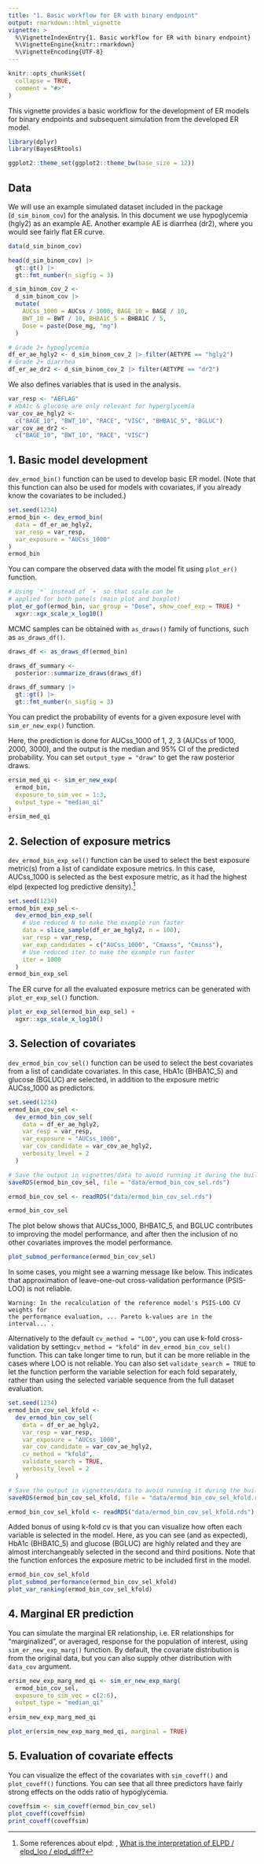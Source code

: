 ```yaml
---
title: "1. Basic workflow for ER with binary endpoint"
output: rmarkdown::html_vignette
vignette: >
  %\VignetteIndexEntry{1. Basic workflow for ER with binary endpoint}
  %\VignetteEngine{knitr::rmarkdown}
  %\VignetteEncoding{UTF-8}
---
```


```r
knitr::opts_chunk$set(
  collapse = TRUE,
  comment = "#>"
)
```

This vignette provides a basic workflow for the development of ER models for
binary endpoints and subsequent simulation from the developed ER model.

```r
library(dplyr)
library(BayesERtools)

ggplot2::theme_set(ggplot2::theme_bw(base_size = 12))
```

## Data

We will use an example simulated dataset included in the package 
(`d_sim_binom_cov`) for the analysis.
In this document we use hypoglycemia (hgly2) as an example AE. Another example
AE is diarrhea (dr2), where you would see fairly flat ER curve.

```r
data(d_sim_binom_cov)

head(d_sim_binom_cov) |>
  gt::gt() |>
  gt::fmt_number(n_sigfig = 3)

d_sim_binom_cov_2 <-
  d_sim_binom_cov |>
  mutate(
    AUCss_1000 = AUCss / 1000, BAGE_10 = BAGE / 10,
    BWT_10 = BWT / 10, BHBA1C_5 = BHBA1C / 5,
    Dose = paste(Dose_mg, "mg")
  )

# Grade 2+ hypoglycemia
df_er_ae_hgly2 <- d_sim_binom_cov_2 |> filter(AETYPE == "hgly2")
# Grade 2+ diarrhea
df_er_ae_dr2 <- d_sim_binom_cov_2 |> filter(AETYPE == "dr2")
```

We also defines variables that is used in the analysis.

```r
var_resp <- "AEFLAG"
# HbA1c & glucose are only relevant for hyperglycemia
var_cov_ae_hgly2 <-
  c("BAGE_10", "BWT_10", "RACE", "VISC", "BHBA1C_5", "BGLUC")
var_cov_ae_dr2 <-
  c("BAGE_10", "BWT_10", "RACE", "VISC")
```


## 1. Basic model development

`dev_ermod_bin()` function can be used to develop basic ER model. (Note that
this function can also be used for models with covariates, if you already know
the covariates to be included.)

```r
set.seed(1234)
ermod_bin <- dev_ermod_bin(
  data = df_er_ae_hgly2,
  var_resp = var_resp,
  var_exposure = "AUCss_1000"
)
ermod_bin
```

You can compare the observed data with the model fit using `plot_er()` 
function.

```r
# Using `*` instead of `+` so that scale can be
# applied for both panels (main plot and boxplot)
plot_er_gof(ermod_bin, var_group = "Dose", show_coef_exp = TRUE) *
  xgxr::xgx_scale_x_log10()
```

MCMC samples can be obtained with `as_draws()` family of functions, such as
`as_draws_df()`.

```r
draws_df <- as_draws_df(ermod_bin)

draws_df_summary <-
  posterior::summarize_draws(draws_df)

draws_df_summary |>
  gt::gt() |>
  gt::fmt_number(n_sigfig = 3)
```


You can predict the probability of events for a given exposure level with
`sim_er_new_exp()` function.

Here, the prediction is done for AUCss_1000 of 1, 2, 3 (AUCss of 1000, 2000, 
3000), and the output is the median and 95% CI of the predicted probability.
You can set `output_type = "draw"` to get the raw posterior draws.

```r
ersim_med_qi <- sim_er_new_exp(
  ermod_bin,
  exposure_to_sim_vec = 1:3,
  output_type = "median_qi"
)
ersim_med_qi
```

## 2. Selection of exposure metrics

`dev_ermod_bin_exp_sel()` function can be used to select the best exposure
metric(s) from a list of candidate exposure metrics. In this case, AUCss_1000
is selected as the best exposure metric, as it had the highest elpd (expected 
log predictive density).[^1]

[^1]: Some references about elpd: \code{?loo::`loo-glossary`}, [What is the interpretation of ELPD / elpd_loo / elpd_diff?](https://mc-stan.org/loo/articles/online-only/faq.html#elpd_interpretation)

```r
set.seed(1234)
ermod_bin_exp_sel <-
  dev_ermod_bin_exp_sel(
    # Use reduced N to make the example run faster
    data = slice_sample(df_er_ae_hgly2, n = 100),
    var_resp = var_resp,
    var_exp_candidates = c("AUCss_1000", "Cmaxss", "Cminss"),
    # Use reduced iter to make the example run faster
    iter = 1000
  )
ermod_bin_exp_sel
```

The ER curve for all the evaluated exposure metrics can be generated with 
`plot_er_exp_sel()` function.

```r
plot_er_exp_sel(ermod_bin_exp_sel) +
  xgxr::xgx_scale_x_log10()
```


## 3. Selection of covariates

`dev_ermod_bin_cov_sel()` function can be used to select the best covariates
from a list of candidate covariates. In this case, HbA1c (BHBA1C_5) and glucose
(BGLUC) are selected, in addition to the exposure metric AUCss_1000 as 
predictors.

```r
set.seed(1234)
ermod_bin_cov_sel <-
  dev_ermod_bin_cov_sel(
    data = df_er_ae_hgly2,
    var_resp = var_resp,
    var_exposure = "AUCss_1000",
    var_cov_candidate = var_cov_ae_hgly2,
    verbosity_level = 2
  )
```

```r
# Save the output in vignettes/data to avoid running it during the build.
saveRDS(ermod_bin_cov_sel, file = "data/ermod_bin_cov_sel.rds")
```

```r
ermod_bin_cov_sel <- readRDS("data/ermod_bin_cov_sel.rds")
```

```r
ermod_bin_cov_sel
```

The plot below shows that AUCss_1000, BHBA1C_5, and BGLUC contributes to 
improving the model performance, and after then the inclusion of no other
covariates improves the model performance.

```r
plot_submod_performance(ermod_bin_cov_sel)
```

In some cases, you might see a warning message like below. This indicates that
approximation of leave-one-out cross-validation performance (PSIS-LOO) is not
reliable.

```
Warning: In the recalculation of the reference model's PSIS-LOO CV weights for 
the performance evaluation, ... Pareto k-values are in the interval...`. 
```

Alternatively to the default `cv_method = "LOO"`, you can use k-fold 
cross-validation by setting`cv_method = "kfold"` in `dev_ermod_bin_cov_sel()` 
function. This can take longer time to run, but it can be more reliable in
the cases where LOO is not reliable. You can also set `validate_search = TRUE`
to let the function perform the variable selection for each fold separately,
rather than using the selected variable sequence from the full dataset
evaluation. 

```r
set.seed(1234)
ermod_bin_cov_sel_kfold <-
  dev_ermod_bin_cov_sel(
    data = df_er_ae_hgly2,
    var_resp = var_resp,
    var_exposure = "AUCss_1000",
    var_cov_candidate = var_cov_ae_hgly2,
    cv_method = "kfold",
    validate_search = TRUE,
    verbosity_level = 2
  )
```

```r
# Save the output in vignettes/data to avoid running it during the build.
saveRDS(ermod_bin_cov_sel_kfold, file = "data/ermod_bin_cov_sel_kfold.rds")
```

```r
ermod_bin_cov_sel_kfold <- readRDS("data/ermod_bin_cov_sel_kfold.rds")
```

Added bonus of using k-fold cv is that you can visualize how often each 
variable is selected in the model. Here, as you can see (and as expected),
HbA1c (BHBA1C_5) and glucose (BGLUC) are highly related and they are almost
interchangeably selected in the second and third positions. 
Note that the function enforces the exposure metric to be included 
first in the model.

```r
ermod_bin_cov_sel_kfold
plot_submod_performance(ermod_bin_cov_sel_kfold)
plot_var_ranking(ermod_bin_cov_sel_kfold)
```

## 4. Marginal ER prediction

You can simulate the marginal ER relationship, i.e. ER relationships for
"marginalized", or averaged, response for the population of interest,
using `sim_er_new_exp_marg()` function.
By default, the covariate distribution is from the original data, but you can
also supply other distribution with `data_cov` argument.

```r
ersim_new_exp_marg_med_qi <- sim_er_new_exp_marg(
  ermod_bin_cov_sel,
  exposure_to_sim_vec = c(2:6),
  output_type = "median_qi"
)
ersim_new_exp_marg_med_qi

plot_er(ersim_new_exp_marg_med_qi, marginal = TRUE)
```

## 5. Evaluation of covariate effects

You can visualize the effect of the covariates with `sim_coveff()` and
`plot_coveff()` functions. You can see that all three predictors have 
fairly strong effects on the odds ratio of hypoglycemia.

```r
coveffsim <- sim_coveff(ermod_bin_cov_sel)
plot_coveff(coveffsim)
print_coveff(coveffsim)
```

